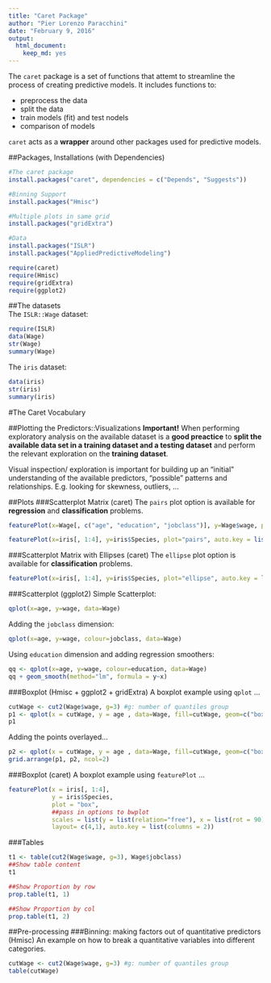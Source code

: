 ```yaml
---
title: "Caret Package"
author: "Pier Lorenzo Paracchini"
date: "February 9, 2016"
output: 
  html_document: 
    keep_md: yes
---
```


The `caret` package is a set of functions that attemt to streamline the process of creating predictive models. It includes functions to:

* preprocess the data
* split the data
* train models (fit) and test nodels
* comparison of models

`caret` acts as a **wrapper** around other packages used for predictive models.

##Packages, Installations (with Dependencies)

```r
#The caret package
install.packages("caret", dependencies = c("Depends", "Suggests"))

#Binning Support
install.packages("Hmisc")

#Multiple plots in same grid
install.packages("gridExtra")

#Data
install.packages("ISLR")
install.packages("AppliedPredictiveModeling")
```

```r
require(caret)
require(Hmisc)
require(gridExtra)
require(ggplot2)
```


##The datasets  
The `ISLR::Wage` dataset:  
```r
require(ISLR)
data(Wage)
str(Wage)
summary(Wage)
```

The `iris` dataset:  
```r
data(iris)
str(iris)
summary(iris)
```

#The Caret Vocabulary

##Plotting the Predictors::Visualizations
**Important!** When performing exploratory analysis on the available dataset is a **good preactice** to **split the available data set in a training dataset and a testing dataset** and perform the relevant exploration on the **training dataset**.

Visual inspection/ exploration is important for building up an "initial" understanding of the available predictors, "possible" patterns and relationships. E.g. looking for skewness, outliers, ...

##Plots
###Scatterplot Matrix (caret)
The `pairs` plot option is available for **regression** and **classification** problems.

```r
featurePlot(x=Wage[, c("age", "education", "jobclass")], y=Wage$wage, plot="pairs")
```

```r
featurePlot(x=iris[, 1:4], y=iris$Species, plot="pairs", auto.key = list(colums= 3))
```

###Scatterplot Matrix with Ellipses (caret)
The `ellipse` plot option is available for **classification** problems.

```r
featurePlot(x=iris[, 1:4], y=iris$Species, plot="ellipse", auto.key = list(colums= 3))
```

###Scatterplot (ggplot2)
Simple Scatterplot:  
```r
qplot(x=age, y=wage, data=Wage)
```

Adding the `jobclass` dimension:  
```r
qplot(x=age, y=wage, colour=jobclass, data=Wage)
```

Using `education` dimension and adding regression smoothers:  
```r
qq <- qplot(x=age, y=wage, colour=education, data=Wage)
qq + geom_smooth(method="lm", formula = y~x)
```

###Boxplot (Hmisc + ggplot2 + gridExtra)
A boxplot example using `qplot` ...  
```r
cutWage <- cut2(Wage$wage, g=3) #g: number of quantiles group
p1 <- qplot(x = cutWage, y = age , data=Wage, fill=cutWage, geom=c("boxplot"))
p1
```

Adding the points overlayed...  
```r
p2 <- qplot(x = cutWage, y = age , data=Wage, fill=cutWage, geom=c("boxplot", "jitter"))
grid.arrange(p1, p2, ncol=2)
```

###Boxplot (caret)
A boxplot example using `featurePlot` ...  
```r
featurePlot(x = iris[, 1:4],
            y = iris$Species,
            plot = "box",
            ##pass in options to bwplot
            scales = list(y = list(relation="free"), x = list(rot = 90)),
            layout= c(4,1), auto.key = list(columns = 2))
```

###Tables
```r
t1 <- table(cut2(Wage$wage, g=3), Wage$jobclass)
##Show table content
t1

##Show Proportion by row
prop.table(t1, 1)

##Show Proportion by col
prop.table(t1, 2)
```

##Pre-processing
###Binning: making factors out of quantitative predictors (Hmisc)
An example on how to break a quantitative variables into different categories.

```r
cutWage <- cut2(Wage$wage, g=3) #g: number of quantiles group
table(cutWage)
```